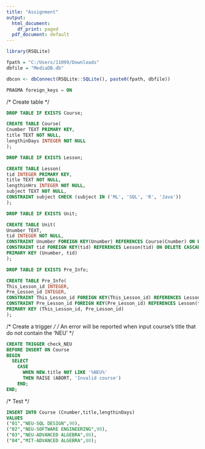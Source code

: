 ```yaml
---
title: "Assignment"
output:
  html_document:
    df_print: paged
  pdf_document: default
---
```


```r
library(RSQLite)

fpath = "C:/Users/11099/Downloads"
dbfile = "MediaDB.db"

dbcon <- dbConnect(RSQLite::SQLite(), paste0(fpath, dbfile))
```

```sql
PRAGMA foreign_keys = ON
```

/* Create table */
```sql
DROP TABLE IF EXISTS Course;
```

```sql
CREATE TABLE Course(
Cnumber TEXT PRIMARY KEY,
title TEXT NOT NULL,
lengthinDays INTEGER NOT NULL
);
```

```sql
DROP TABLE IF EXISTS Lesson;
```

```sql
CREATE TABLE Lesson(
tid INTEGER PRIMARY KEY,
title TEXT NOT NULL,
lengthinHrs INTEGER NOT NULL,
subject TEXT NOT NULL,
CONSTRAINT subject CHECK (subject IN ('ML', 'SQL', 'R', 'Java'))
);
```

```sql
DROP TABLE IF EXISTS Unit;
```

```sql
CREATE TABLE Unit(
Unumber TEXT,
tid INTEGER NOT NULL,
CONSTRAINT Unumber FOREIGN KEY(Unumber) REFERENCES Course(Cnumber) ON DELETE CASCADE ON UPDATE CASCADE
CONSTRAINT tid FOREIGN KEY(tid) REFERENCES Lesson(tid) ON DELETE CASCADE ON UPDATE CASCADE
PRIMARY KEY (Unumber, tid)
);
```

```sql
DROP TABLE IF EXISTS Pre_Info;
```

```sql
CREATE TABLE Pre_Info(
This_Lesson_id INTEGER,
Pre_Lesson_id INTEGER,
CONSTRAINT This_Lesson_id FOREIGN KEY(This_Lesson_id) REFERENCES Lesson(tid) ON DELETE CASCADE ON UPDATE CASCADE
CONSTRAINT Pre_Lesson_id FOREIGN KEY(Pre_Lesson_id) REFERENCES Lesson(tid) ON DELETE CASCADE ON UPDATE CASCADE
PRIMARY KEY (This_Lesson_id, Pre_Lesson_id)
);
```

/* Create a trigger */
/* An error will be reported when input course's title that do not contain the 'NEU' */
```sql
CREATE TRIGGER check_NEU
BEFORE INSERT ON Course
BEGIN
  SELECT
    CASE
      WHEN NEW.title NOT LIKE '%NEU%'
      THEN RAISE (ABORT, 'Invalid course')
    END;
END;
```

/* Test */
```sql
INSERT INTO Course (Cnumber,title,lengthinDays)
VALUES 
("01","NEU-SQL DESIGN",90),
("02","NEU-SOFTWARE ENGINEERING",90),
("03","NEU-ADVANCED ALGEBRA",80),
("04","MIT-ADVANCED ALGEBRA",80);
```

